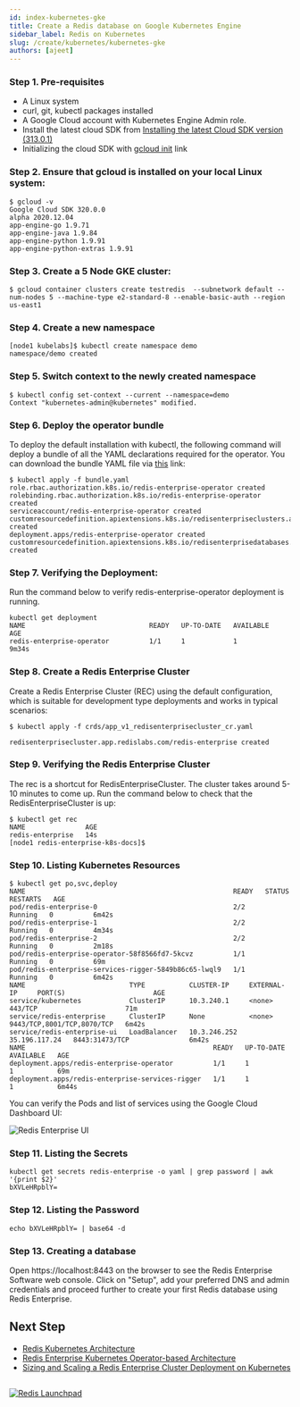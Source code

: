 ```yaml
---
id: index-kubernetes-gke
title: Create a Redis database on Google Kubernetes Engine
sidebar_label: Redis on Kubernetes
slug: /create/kubernetes/kubernetes-gke
authors: [ajeet]
---
```




### Step 1. Pre-requisites


- A Linux system
- curl, git, kubectl packages installed
- A Google Cloud account with Kubernetes Engine Admin role.
- Install the latest cloud SDK from [Installing the latest Cloud SDK version (313.0.1)](https://cloud.google.com/sdk/docs/quickstart#installing_the_latest_version)
- Initializing the cloud SDK with [gcloud init](https://cloud.google.com/sdk/docs/quickstart#initializing_the) link


### Step 2. Ensure that gcloud is installed on your local Linux system:
 
```
$ gcloud -v
Google Cloud SDK 320.0.0
alpha 2020.12.04
app-engine-go 1.9.71
app-engine-java 1.9.84
app-engine-python 1.9.91
app-engine-python-extras 1.9.91
```

### Step 3. Create a 5 Node GKE cluster:

```
$ gcloud container clusters create testredis  --subnetwork default --num-nodes 5 --machine-type e2-standard-8 --enable-basic-auth --region us-east1
```



### Step 4. Create a new namespace

```
[node1 kubelabs]$ kubectl create namespace demo
namespace/demo created
```

### Step 5. Switch context to the newly created namespace

```
$ kubectl config set-context --current --namespace=demo
Context "kubernetes-admin@kubernetes" modified.
```

### Step 6. Deploy the operator bundle

To deploy the default installation with kubectl, the following command will deploy a bundle of all the YAML declarations required for the operator. You can download the bundle YAML file via [this](https://raw.githubusercontent.com/RedisLabs/redis-enterprise-k8s-docs/master/bundle.yaml) link: 



```
$ kubectl apply -f bundle.yaml
role.rbac.authorization.k8s.io/redis-enterprise-operator created
rolebinding.rbac.authorization.k8s.io/redis-enterprise-operator created
serviceaccount/redis-enterprise-operator created
customresourcedefinition.apiextensions.k8s.io/redisenterpriseclusters.app.redislabs.com created
deployment.apps/redis-enterprise-operator created
customresourcedefinition.apiextensions.k8s.io/redisenterprisedatabases.app.redislabs.com created
```

### Step 7. Verifying the Deployment:

Run the command below to verify redis-enterprise-operator deployment is running.


```
kubectl get deployment
NAME                               READY   UP-TO-DATE   AVAILABLE   AGE
redis-enterprise-operator          1/1     1            1           9m34s
```

### Step 8. Create a Redis Enterprise Cluster

Create a Redis Enterprise Cluster (REC) using the default configuration, which is suitable for development type deployments and works in typical scenarios:

```
$ kubectl apply -f crds/app_v1_redisenterprisecluster_cr.yaml

redisenterprisecluster.app.redislabs.com/redis-enterprise created
```


### Step 9. Verifying the Redis Enterprise Cluster

The rec is a shortcut for RedisEnterpriseCluster. The cluster takes around 5-10 minutes to come up. Run the command below to check that the RedisEnterpriseCluster is up: 

```
$ kubectl get rec
NAME               AGE
redis-enterprise   14s
[node1 redis-enterprise-k8s-docs]$
```

### Step 10. Listing Kubernetes Resources



```
$ kubectl get po,svc,deploy
NAME                                                    READY   STATUS    RESTARTS   AGE
pod/redis-enterprise-0                                  2/2     Running   0          6m42s
pod/redis-enterprise-1                                  2/2     Running   0          4m34s
pod/redis-enterprise-2                                  2/2     Running   0          2m18s
pod/redis-enterprise-operator-58f8566fd7-5kcvz          1/1     Running   0          69m
pod/redis-enterprise-services-rigger-5849b86c65-lwql9   1/1     Running   0          6m42s
NAME                          TYPE           CLUSTER-IP     EXTERNAL-IP     PORT(S)                      AGE
service/kubernetes            ClusterIP      10.3.240.1     <none>          443/TCP                      71m
service/redis-enterprise      ClusterIP      None           <none>          9443/TCP,8001/TCP,8070/TCP   6m42s
service/redis-enterprise-ui   LoadBalancer   10.3.246.252   35.196.117.24   8443:31473/TCP               6m42s
NAME                                               READY   UP-TO-DATE   AVAILABLE   AGE
deployment.apps/redis-enterprise-operator          1/1     1            1           69m
deployment.apps/redis-enterprise-services-rigger   1/1     1            1           6m44s
```


You can verify the Pods and list of services using the Google Cloud Dashboard UI:

![Redis Enterprise UI](re_kubernetes.png)


### Step 11.  Listing the Secrets

```
kubectl get secrets redis-enterprise -o yaml | grep password | awk '{print $2}'
bXVLeHRpblY=
```

### Step 12. Listing the Password

```
echo bXVLeHRpblY= | base64 -d
```


### Step 13. Creating a database

Open  https://localhost:8443 on the browser to see the Redis Enterprise Software web console. Click on "Setup", add your preferred DNS and admin credentials and proceed further to create your first Redis database using Redis Enterprise.


## Next Step

- [Redis Kubernetes Architecture](https://docs.redis.com/latest/kubernetes/architecture/)
- [Redis Enterprise Kubernetes Operator-based Architecture](https://docs.redis.com/latest/kubernetes/architecture/operator/)
- [Sizing and Scaling a Redis Enterprise Cluster Deployment on Kubernetes](https://docs.redis.com/latest/kubernetes/memory/sizing-on-kubernetes/)


##

<div>
<a href="https://launchpad.redis.com" target="_blank" rel="noopener" className="link"> <img src="/img/launchpad.png"  className="thumb" loading="lazy" alt="Redis Launchpad" /></a>
</div>
